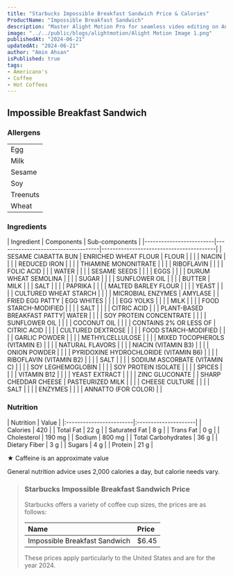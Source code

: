 ```yaml
---
title: "Starbucks Impossible Breakfast Sandwich Price & Calories"
ProductName: "Impossible Breakfast Sandwich" 
description: "Master Alight Motion Pro for seamless video editing on Android, iOS, and Tablets with our ultimate guide, unlocking advanced features and elevating your skills in 2024!"
image: "../../public/blogs/alightmotion/Alight Motion Image 1.png"
publishedAt: "2024-06-21"
updatedAt: "2024-06-21"
author: "Amin Ahsan"
isPublished: true
tags:
- Americano's
- Coffee
- Hot Coffees   
---
```


 
## Impossible Breakfast Sandwich 
  
### Allergens
|                      |
|----------------------|
| Egg                  |
| Milk                 |
| Sesame               |
| Soy                  |
| Treenuts             |
| Wheat                |

### Ingredients
<div style={{ overflowX: 'scroll' }}>
| Ingredient              | Components                         | Sub-components                          |
|-------------------------|------------------------------------|-----------------------------------------|
| SESAME CIABATTA BUN     | ENRICHED WHEAT FLOUR               | FLOUR                                   |
|                         |                                    | NIACIN                                  |
|                         |                                    | REDUCED IRON                            |
|                         |                                    | THIAMINE MONONITRATE                    |
|                         |                                    | RIBOFLAVIN                              |
|                         |                                    | FOLIC ACID                              |
|                         | WATER                              |                                         |
|                         | SESAME SEEDS                       |                                         |
|                         | EGGS                               |                                         |
|                         | DURUM WHEAT SEMOLINA               |                                         |
|                         | SUGAR                              |                                         |
|                         | SUNFLOWER OIL                      |                                         |
|                         | BUTTER                             | MILK                                    |
|                         | SALT                               |                                         |
|                         | PAPRIKA                            |                                         |
|                         | MALTED BARLEY FLOUR                |                                         |
|                         | YEAST                              |                                         |
|                         | CULTURED WHEAT STARCH              |                                         |
|                         | MICROBIAL ENZYMES                  | AMYLASE                                 |
| FRIED EGG PATTY         | EGG WHITES                         |                                         |
|                         | EGG YOLKS                          |                                         |
|                         | MILK                               |                                         |
|                         | FOOD STARCH-MODIFIED               |                                         |
|                         | SALT                               |                                         |
|                         | CITRIC ACID                        |                                         |
| PLANT-BASED BREAKFAST PATTY| WATER                          |                                         |
|                         | SOY PROTEIN CONCENTRATE            |                                         |
|                         | SUNFLOWER OIL                      |                                         |
|                         | COCONUT OIL                        |                                         |
|                         | CONTAINS 2% OR LESS OF             | CITRIC ACID                             |
|                         |                                    | CULTURED DEXTROSE                       |
|                         |                                    | FOOD STARCH-MODIFIED                    |
|                         |                                    | GARLIC POWDER                           |
|                         |                                    | METHYLCELLULOSE                         |
|                         |                                    | MIXED TOCOPHEROLS (VITAMIN E)           |
|                         |                                    | NATURAL FLAVORS                         |
|                         |                                    | NIACIN (VITAMIN B3)                     |
|                         |                                    | ONION POWDER                            |
|                         |                                    | PYRIDOXINE HYDROCHLORIDE (VITAMIN B6)   |
|                         |                                    | RIBOFLAVIN (VITAMIN B2)                 |
|                         |                                    | SALT                                    |
|                         |                                    | SODIUM ASCORBATE (VITAMIN C)            |
|                         |                                    | SOY LEGHEMOGLOBIN                       |
|                         |                                    | SOY PROTEIN ISOLATE                     |
|                         |                                    | SPICES                                  |
|                         |                                    | VITAMIN B12                             |
|                         |                                    | YEAST EXTRACT                           |
|                         |                                    | ZINC GLUCONATE                          |
| SHARP CHEDDAR CHEESE    | PASTEURIZED MILK                   |                                         |
|                         | CHEESE CULTURE                     |                                         |
|                         | SALT                               |                                         |
|                         | ENZYMES                            |                                         |
|                         | ANNATTO (FOR COLOR)                |                                         |

</div>

### Nutrition
<div style={{ overflowX: 'scroll' }}>
    | Nutrition               | Value                |  
    |:------------------------|:---------------------|
    | Calories                | 420                  |
    | Total Fat               | 22 g                 |
    | Saturated Fat           | 8 g                  |
    | Trans Fat               | 0 g                  |
    | Cholesterol             | 190 mg               |
    | Sodium                  | 800 mg               |
    | Total Carbohydrates     | 36 g                 |
    | Dietary Fiber           | 3 g                  |
    | Sugars                  | 4 g                  |
    | Protein                 | 21 g                 |
</div>

★ Caffeine is an approximate value

General nutrition advice uses 2,000 calories a day, but calorie needs vary.

> ### Starbucks Impossible Breakfast Sandwich Price
> 
> Starbucks offers a variety of coffee cup sizes, the prices are as follows:
> 
> | Name                         | Price |
> |:-----------------------------|:------|
> | Impossible Breakfast Sandwich| $6.45 |
> 
> These prices apply particularly to the United States and are for the year 2024.
